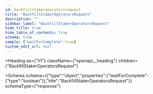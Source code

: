 ```yaml
---
id: backfillstakeroperatorsrequest
title: "BackfillStakerOperatorsRequest"
description: ""
sidebar_label: "BackfillStakerOperatorsRequest"
hide_title: true
hide_table_of_contents: true
schema: true
sample: {"waitForComplete":true}
custom_edit_url: null
---
```



<Heading
  as={"h1"}
  className={"openapi__heading"}
  children={"BackfillStakerOperatorsRequest"}
>
</Heading>





<Schema
  schema={{"type":"object","properties":{"waitForComplete":{"type":"boolean"}},"title":"BackfillStakerOperatorsRequest"}}
  schemaType={"response"}
>
  
</Schema>
            